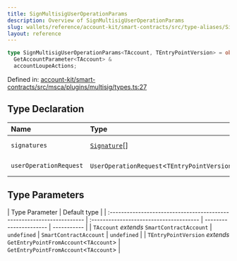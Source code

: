 ```yaml
---
title: SignMultisigUserOperationParams
description: Overview of SignMultisigUserOperationParams
slug: wallets/reference/account-kit/smart-contracts/src/type-aliases/SignMultisigUserOperationParams
layout: reference
---
```


```ts
type SignMultisigUserOperationParams<TAccount, TEntryPointVersion> = object &
  GetAccountParameter<TAccount> &
  accountLoupeActions;
```

Defined in: [account-kit/smart-contracts/src/msca/plugins/multisig/types.ts:27](https://github.com/alchemyplatform/aa-sdk/blob/49e74eee8606f480b200b4612d00d950da8a8742/account-kit/smart-contracts/src/msca/plugins/multisig/types.ts#L27)

## Type Declaration

| Name                   | Type                                          | Defined in                                                                                                                                                                                                                      |
| :--------------------- | :-------------------------------------------- | :------------------------------------------------------------------------------------------------------------------------------------------------------------------------------------------------------------------------------ |
| `signatures`           | [`Signature`](Signature.mdx)\[]               | [account-kit/smart-contracts/src/msca/plugins/multisig/types.ts:35](https://github.com/alchemyplatform/aa-sdk/blob/49e74eee8606f480b200b4612d00d950da8a8742/account-kit/smart-contracts/src/msca/plugins/multisig/types.ts#L35) |
| `userOperationRequest` | `UserOperationRequest`\<`TEntryPointVersion`> | [account-kit/smart-contracts/src/msca/plugins/multisig/types.ts:34](https://github.com/alchemyplatform/aa-sdk/blob/49e74eee8606f480b200b4612d00d950da8a8742/account-kit/smart-contracts/src/msca/plugins/multisig/types.ts#L34) |

## Type Parameters

| Type Parameter                                                         | Default type                            |
| :--------------------------------------------------------------------- | :-------------------------------------- | ---------------------- | ----------- |
| `TAccount` _extends_ `SmartContractAccount`                            | `undefined`                             | `SmartContractAccount` | `undefined` |
| `TEntryPointVersion` _extends_ `GetEntryPointFromAccount`\<`TAccount`> | `GetEntryPointFromAccount`\<`TAccount`> |
